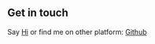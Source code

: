 ## Get in touch

Say [Hi](mailto:dsiri@gmail.com) or find me on other platform:
[Github](https://github.com/dsiri12)
